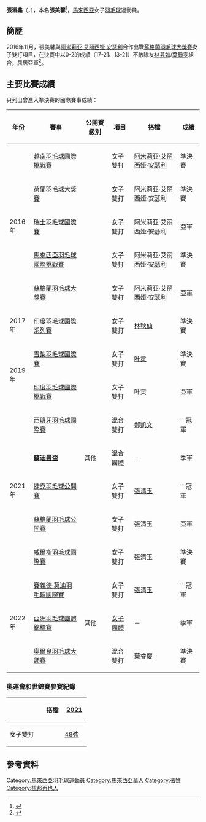 {{noteTA|G1=Badminton}}
{{Infobox 羽球選手
| playername              = 張湄鑫<br/>{{lang|en|Teoh Mei Xing}}
| image                   =  
| size                    = 250px
| caption                 = 
| birth_name              = 張美馨
| date_of_birth           = {{birth_date_and_age|1997|3|6}}
| place_of_birth          = {{MAS}}[[雪兰莪|雪兰莪]][[梳邦再也|梳邦再也]]
| height                  = 
| weight                  = 
| event                   = 女子雙打、混合雙打
| country                 = {{MAS}}
| years_active            = 
| handedness              = 
| coach                   = 
| highest_ranking         = 第47位（女雙-[[阿米莉亚·艾丽西娅·安瑟利|安瑟利]]）
| date_of_highest_ranking = 2016年12月8日<ref name="ranking">[http://bwfcontent.tournamentsoftware.com/ranking/player.aspx?id=12552&player=361606 BWF World Ranking - Ranking of Mei Xing TEOH (63539)]{{en}}</ref>
| current_ranking         = 第71位（女雙-[[叶灵|叶灵]]）<br/>第138位（女雙-[[张清玉|张清玉]]）
| date_of_current_ranking = 2021年12月28日<ref>[http://bwfcontent.tournamentsoftware.com/ranking/category.aspx?id=12552&category=475 BWF World Ranking - BWF世界排名榜 (12/28/2021) - Women's doubles] {{Wayback|url=http://bwfcontent.tournamentsoftware.com/ranking/category.aspx?id=12552&category=475 |date=20170405233316 }}{{en}}</ref><ref>[http://bwfcontent.tournamentsoftware.com/ranking/category.aspx?id=12552&category=476 BWF World Ranking - BWF世界排名榜 (12/28/2021) - Mixed doubles] {{Wayback|url=http://bwfcontent.tournamentsoftware.com/ranking/category.aspx?id=12552&category=476 |date=20181001225748 }}{{en}}</ref>
| played                  = 0勝–3負（女單）<br/>58勝–54負（女雙）<br/>29勝–18負（混雙）
| titles                  = 
| bwf_profile             = CC95BFA1-00C6-473B-9932-00F179C4DDA5
| bwf_id                  = 63539
| updated                 = 2021年12月28日
}}
{{MedalTableTop|width=286px}}
{{MedalSport | 女子[[羽毛球|羽毛球]]}}
{{MedalCountry | {{MAS}}}}
{{MedalCompetition | [[蘇迪曼盃|蘇迪曼盃]]}}
{{MedalBronze  | [[2021年蘇迪曼盃|2021年 萬塔]] | [[2021年蘇迪曼盃|混合團體]] }}
{{MedalCompetition | [[亞洲羽毛球團體錦標賽|亞洲羽毛球團體錦標賽]]}}
{{MedalBronze| [[2022年亞洲羽毛球團體錦標賽|2022年 莎阿南]] | [[2022年亞洲羽毛球團體錦標賽女子團體比賽|女子團體]] }}
{{MedalCompetition  | [[马来西亚全国羽毛球大奖赛总决赛|马来西亚全国羽毛球大奖赛总决赛]] }}
{{MedalSilver| [[2016年马来西亚全国羽毛球大奖赛总决赛|2016年 吉隆坡]] | 女子雙打 }}
{{MedalBottom}}
'''張湄鑫'''（{{lang|en|Teoh Mei Xing}}，{{bd|1997年|3月6日||}}），本名'''張美馨'''<ref>{{cite web|url=https://www.sinchew.com.my/20200717/%E8%A6%81%E8%AF%81%E6%98%8E%E5%A5%B3%E5%8F%8C%E9%9D%9E%E5%9B%BD%E7%BE%BD%E8%BD%AF%E8%82%8B-%C2%B7-%E6%98%8E%E6%99%8F%E6%94%BE%E7%9C%BC%E8%B7%BB%E8%BA%AB%E4%B8%96%E7%95%8C%E5%89%8D%E5%8D%81/|title=要证明女双非国羽软肋· 明晏放眼跻身世界前十|work=星洲日報|date=2020-07-17|accessdate=2021-09-22|archivedate=2021-09-22|archive-url=https://web.archive.org/web/20210922023653/https://www.sinchew.com.my/20200717/%E8%A6%81%E8%AF%81%E6%98%8E%E5%A5%B3%E5%8F%8C%E9%9D%9E%E5%9B%BD%E7%BE%BD%E8%BD%AF%E8%82%8B-%C2%B7-%E6%98%8E%E6%99%8F%E6%94%BE%E7%9C%BC%E8%B7%BB%E8%BA%AB%E4%B8%96%E7%95%8C%E5%89%8D%E5%8D%81/|dead-url=no}}</ref>，[[馬來西亞|馬來西亞]]女子[[羽毛球|羽毛球]]運動員。

== 簡歷 ==
2016年11月，張美馨與[[阿米莉亚·艾丽西娅·安瑟利|阿米莉亚·艾丽西娅·安瑟利]]合作出戰[[2016年蘇格蘭羽毛球大獎賽|蘇格蘭羽毛球大獎賽]]女子雙打項目，在決賽中以0-2的成績（17-21、13-21）不敵隊友[[林芸如|林芸如]]/[[葉錚雯|葉錚雯]]組合，屈居亞軍<ref>{{cite web|url=http://www.orientaldaily.com.my/sports/ty22617|title=【苏格兰大奖赛】马2冠2亚唱丰收|work=東方網|date=2016-11-28|accessdate=2016-12-27|archive-date=2016-11-30|archive-url=https://web.archive.org/web/20161130150915/http://www.orientaldaily.com.my/sports/ty22617|dead-url=no}}</ref>。

== 主要比賽成績 ==
只列出曾進入準決賽的國際賽事成績：
{| class=wikitable style="text-align:center; font-size:small;" 
!width="50"|年份
!width="180"|賽事
!width="80"|公開賽級別
!width="60"|項目
!width="160"|搭檔
!width="50"|成績
|-
!rowspan="5"|2016年
|[[2016年越南羽毛球國際挑戰賽|越南羽毛球國際挑戰賽]]
|{{BWFIC}}
|女子雙打
|[[阿米莉亚·艾丽西娅·安瑟利|阿米莉亚·艾丽西娅·安瑟利]]
|bgcolor="#b8860b"|準決賽
|-
|[[2016年荷蘭羽毛球大獎賽|荷蘭羽毛球大獎賽]]
|{{BWFGP}}
|女子雙打
|阿米莉亚·艾丽西娅·安瑟利
|bgcolor="#b8860b"|準決賽
|-
|[[2016年瑞士羽毛球國際賽|瑞士羽毛球國際賽]]
|{{BWFIS}}
|女子雙打
|阿米莉亚·艾丽西娅·安瑟利
|bgcolor="silver"|亞軍
|-
|[[2016年馬來西亞羽毛球國際挑戰賽|馬來西亞羽毛球國際挑戰賽]]
|{{BWFIC}}
|女子雙打
|阿米莉亚·艾丽西娅·安瑟利
|bgcolor="#b8860b"|準決賽
|-
|[[2016年蘇格蘭羽毛球大獎賽|蘇格蘭羽毛球大獎賽]]
|{{BWFGP}}
|女子雙打
|阿米莉亚·艾丽西娅·安瑟利
|bgcolor="silver"|亞軍
|-
!rowspan="1"|2017年
|[[2017年印度羽毛球國際系列賽|印度羽毛球國際系列賽]]
|{{BWFIS}}
|女子雙打
|[[林秋仙|林秋仙]]
|bgcolor="#b8860b"|準決賽
|-
!rowspan="2"|2019年
|[[2019年雪梨羽毛球國際賽|雪梨羽毛球國際賽]]
|{{BWFIS}}
|女子雙打
|[[叶灵|叶灵]]
|bgcolor="#b8860b"|準決賽
|-
|[[2019年印度羽毛球國際挑戰賽|印度羽毛球國際挑戰賽]]
|{{BWFIC}}
|女子雙打
|叶灵
|bgcolor="silver"|亞軍
|-
!rowspan="5"|2021年
|[[2021年西班牙羽毛球國際賽|西班牙羽毛球國際賽]]
|{{BWFIC}}
|混合雙打
|[[鄭凱文_(羽毛球運動員)|鄭凱文]]
|bgcolor="gold"|'''冠軍
|-
|'''[[2021年蘇迪曼盃|蘇迪曼盃]]'''
|其他
|混合團體
|－
|bgcolor="#b8860b"|季軍
|-
|[[2021年捷克羽毛球公開賽|捷克羽毛球公開賽]]
|{{BWFIS}}
|女子雙打
|[[張清玉|張清玉]]
|bgcolor="gold"|'''冠軍
|-
|[[2021年蘇格蘭羽毛球公開賽|蘇格蘭羽毛球公開賽]]
|{{BWFIC}}
|女子雙打
|張清玉
|bgcolor="silver"|亞軍
|-
|[[2021年威爾斯羽毛球國際賽|威爾斯羽毛球國際賽]]
|{{BWFIC}}
|女子雙打
|張清玉
|bgcolor="#b8860b"|準決賽
|-
!rowspan="3"|2022年
|[[2022年賽義德·莫迪羽毛球國際賽|賽義德·莫迪羽毛球國際賽]]
|{{BWF300}}
|女子雙打
|[[張清玉|張清玉]]
|bgcolor="gold"|'''冠軍
|-
|[[2022年亞洲羽毛球團體錦標賽|亞洲羽毛球團體錦標賽]]
|其他
|[[2022年亞洲羽毛球團體錦標賽女子團體比賽|女子團體]]
|－
|bgcolor="#b8860b"|季軍
|-
|[[2022年奧爾良羽毛球大師賽|奧爾良羽毛球大師賽]]
|{{BWF100}}
|混合雙打
|[[葉睿慶|葉睿慶]]
|bgcolor="#b8860b"|準決賽
|}
{{BWF賽事級別索引}}

=== 奧運會和世錦賽參賽紀錄 ===
{| class=wikitable style="text-align:center; font-size:small;" 
!
!搭檔
!width="50"|[[2021年世界羽毛球錦標賽|2021]]
|-
!width="80"|女子雙打
|align="left"|{{nowrap|[[叶灵|叶灵]]}}
|[[2021年世界羽毛球錦標賽女子雙打項目|48強]]
|}

== 參考資料 ==
{{Portal box|马来西亚|羽毛球}}
{{reflist|2}}

{{DEFAULTSORT:Teoh, Mei Xing}}
[[Category:馬來西亞羽毛球運動員|Category:馬來西亞羽毛球運動員]]
[[Category:馬來西亞華人|Category:馬來西亞華人]]
[[Category:張姓|Category:張姓]]
[[Category:梳邦再也人|Category:梳邦再也人]]